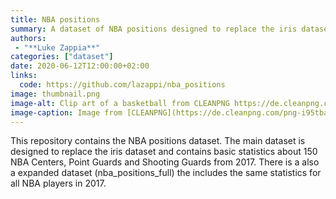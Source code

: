 ```yaml
---
title: NBA positions
summary: A dataset of NBA positions designed to replace the iris dataset
authors:
 - "**Luke Zappia**"
categories: ["dataset"]
date: 2020-06-12T12:00:00+02:00
links:
  code: https://github.com/lazappi/nba_positions
image: thumbnail.png
image-alt: Clip art of a basketball from CLEANPNG https://de.cleanpng.com/png-i95tba/
image-caption: Image from [CLEANPNG](https://de.cleanpng.com/png-i95tba/)
---
```


This repository contains the NBA positions dataset.
The main dataset is designed to replace the iris dataset and contains basic statistics about 150 NBA Centers, Point Guards and Shooting Guards from 2017.
There is a also a expanded dataset (nba_positions_full) the includes the same statistics for all NBA players in 2017.
